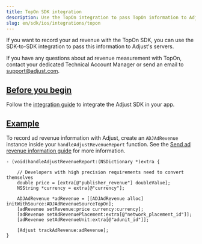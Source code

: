 ```yaml
---
title: TopOn SDK integration
description: Use the TopOn integration to pass TopOn information to Adjust's servers.
slug: en/sdk/ios/integrations/topon
---
```


<MinorVersion added="v4.35.3">

If you want to record your ad revenue with the TopOn SDK, you can use the SDK-to-SDK integration to pass this information to Adjust's servers.

</MinorVersion>

<Callout type="note">

If you have any questions about ad revenue measurement with TopOn, contact your dedicated Technical Account Manager or send an email to support@adjust.com.

</Callout>

## [Before you begin](before-you-begin)

Follow the [integration guide](/en/sdk/ios) to integrate the Adjust SDK in your app.

## [Example](example)

To record ad revenue information with Adjust, create an `ADJAdRevenue` instance inside your `handleAdjustRevenueReport` function. See the [Send ad revenue information guide](/en/sdk/ios/features/ad-revenue) for more information.

```objc
- (void)handleAdjustRevenueReport:(NSDictionary *)extra {

    // Developers with high precision requirements need to convert themselves
    double price = [extra[@"publisher_revenue"] doubleValue];
    NSString *currency = extra[@"currency"];

    ADJAdRevenue *adRevenue = [[ADJAdRevenue alloc] initWithSource:ADJAdRevenueSourceTopOn];
    [adRevenue setRevenue:price currency:currency];
    [adRevenue setAdRevenuePlacement:extra[@"network_placement_id"]];
    [adRevenue setAdRevenueUnit:extra[@"adunit_id"]];

    [Adjust trackAdRevenue:adRevenue];
}
```
